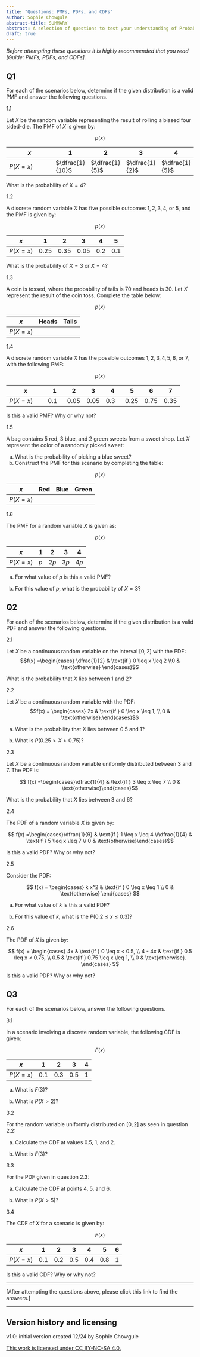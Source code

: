 ```yaml
---
title: "Questions: PMFs, PDFs, and CDFs"
author: Sophie Chowgule
abstract-title: SUMMARY
abstract: A selection of questions to test your understanding of Probability Mass Functions (PMFs), Probability Density Functions (PDFs), and Cumulative Distribution Functions (CDFs).
draft: true
---
```

*Before attempting these questions it is highly recommended that you read [Guide: PMFs, PDFs, and CDFs].*

## Q1 {-}

For each of the scenarios below, determine if the given distribution is a valid PMF and answer the following questions.

1.1

Let $X$ be the random variable representing the result of rolling a biased four sided-die. The PMF of $X$ is given by:

::: {style="text-align: center;"}
$$p(x)$$
:::

| $x$      | $1$               | $2$              | $3$              | $4$              |
|--------|----|----|----|----|
| $P(X=x)$ | $\dfrac{1}{10}$ | $\dfrac{1}{5}$ | $\dfrac{1}{2}$ | $\dfrac{1}{5}$ |

What is the probability of $X = 4$?

1.2

A discrete random variable $X$ has five possible outcomes $1, 2, 3, 4,$ or $5$, and the PMF is given by:

::: {style="text-align: center;"}
$$p(x)$$
:::

| $x$      | $1$    | $2$    | $3$    | $4$   | $5$   |
|--------|----|----|----|----|----|
| $P(X=x)$ | $0.25$ | $0.35$ | $0.05$ | $0.2$ | $0.1$ |

What is the probability of $X = 3$ or $X = 4$?

1.3

A coin is tossed, where the probability of tails is $70%$ and heads is $30%$. Let $X$ represent the result of the coin toss. Complete the table below:

::: {style="text-align: center;"}
$$p(x)$$
:::

| $x$      | Heads | Tails |
|--------|----|----|
| $P(X=x)$ |       |       |

1.4

A discrete random variable $X$ has the possible outcomes $1, 2, 3, 4, 5, 6,$ or  $7$, with the following PMF:

::: {style="text-align: center;"}
$$p(x)$$
:::

| $x$      | $1$   | $2$    | $3$ | $4$   | $5$    | $6$    | $7$    |
|--------|----|----|----|----|----|----|----|
| $P(X=x)$ | $0.1$ | $0.05$ | $0.05$ | $0.3$ | $0.25$ | $0.75$ | $0.35$ |

Is this a valid PMF? Why or why not?

1.5

A bag contains $5$ red, $3$ blue, and $2$ green sweets from a sweet shop. Let $X$ represent the color of a randomly picked sweet:

a.  What is the probability of picking a blue sweet?
b.  Construct the PMF for this scenario by completing the table:

::: {style="text-align: center;"}
$$p(x)$$
:::

| $x$      | Red | Blue | Green |
|--------|----|----|----|
| $P(X=x)$ |     |      |       |

1.6

The PMF for a random variable $X$ is given as:

::: {style="text-align: center;"}
$$p(x)$$
:::

| $x$      | 1   | 2    | 3    | 4    |
|--------|----|----|----|----|
| $P(X=x)$ | $p$ | $2p$ | $3p$ | $4p$ |

a.  For what value of $p$ is this a valid PMF?

b.  For this value of $p$, what is the probability of $X = 3$?

## Q2 {-}

For each of the scenarios below, determine if the given distribution is a valid PDF and answer the following questions.

2.1

Let $X$ be a continuous random variable on the interval $[0, 2]$ with the PDF:
$$f(x) =\begin{cases} \dfrac{1}{2} & \text{if } 0 \leq x \leq 2 \\0 & \text{otherwise} \end{cases}$$

What is the probability that $X$ lies between 1 and 2?

2.2

Let $X$ be a continuous random variable with the PDF:
$$f(x) = \begin{cases} 2x & \text{if } 0 \leq x \leq 1, \\ 0 & \text{otherwise}.\end{cases}$$

a.  What is the probability that $X$ lies between 0.5 and 1?

b.  What is $P(0.25 > X > 0.75)$?

2.3

Let $X$ be a continuous random variable uniformly distributed between 3 and 7. The PDF is:

$$ f(x) =\begin{cases}\dfrac{1}{4} & \text{if } 3 \leq x \leq 7 \\ 0 & \text{otherwise}\end{cases}$$

What is the probability that $X$ lies between 3 and 6?

2.4

The PDF of a random variable $X$ is given by:

$$ f(x) =\begin{cases}\dfrac{1}{9} & \text{if } 1 \leq x \leq 4 \\\dfrac{1}{4} & \text{if } 5 \leq x \leq 7 \\ 0 & \text{otherwise}\end{cases}$$

Is this a valid PDF? Why or why not?

2.5

Consider the PDF:

$$
f(x) =
\begin{cases}
k x^2 & \text{if } 0 \leq x \leq 1 \\
0 & \text{otherwise}
\end{cases}
$$

a.  For what value of $k$ is this a valid PDF?

b.  For this value of $k$, what is the $P(0.2 \leq x \leq 0.3)$?

2.6

The PDF of $X$ is given by:

$$
f(x) =
\begin{cases}
4x & \text{if } 0 \leq x < 0.5, \\
4 - 4x & \text{if } 0.5 \leq x < 0.75, \\
0.5 & \text{if } 0.75 \leq x \leq 1, \\
0 & \text{otherwise}.
\end{cases}
$$

Is this a valid PDF? Why or why not?

## Q3 {-}

For each of the scenarios below, answer the following questions.

3.1

In a scenario involving a discrete random variable, the following CDF is given:

::: {style="text-align: center;"}
$$F(x)$$
:::

| $x$      | $1$   | $2$   | $3$   | $4$   |
|--------|----|----|----|----|
| $P(X=x)$ | $0.1$ | $0.3$ | $0.5$ | $1$   |

a.  What is $F(3)$?

b.  What is $P(X > 2)$?

3.2

For the random variable uniformly distributed on $[0, 2]$ as seen in question 2.2:

a.  Calculate the CDF at values $0.5$, $1$, and $2$.

b.  What is $F(3)$?

3.3

For the PDF given in question 2.3:

a.  Calculate the CDF at points $4$, $5$, and $6$.

b.  What is $P(X > 5)$?

3.4

The CDF of $X$ for a scenario is given by:

::: {style="text-align: center;"}
$$F(x)$$
:::

| $x$      | $1$   | $2$   | $3$   | $4$   | $5$   | $6$   |
|--------|----|----|----|----|----|----|
| $P(X=x)$ | $0.1$ | $0.2$ | $0.5$ | $0.4$ | $0.8$ | $1$   |

Is this a valid CDF? Why or why not?

--- 

[After attempting the questions above, please click this link to find the answers.]

---

## Version history and licensing {-}

v1.0: initial version created 12/24 by Sophie Chowgule

[This work is licensed under CC BY-NC-SA 4.0.](https://creativecommons.org/licenses/by-nc-sa/4.0/?ref=chooser-v1)


